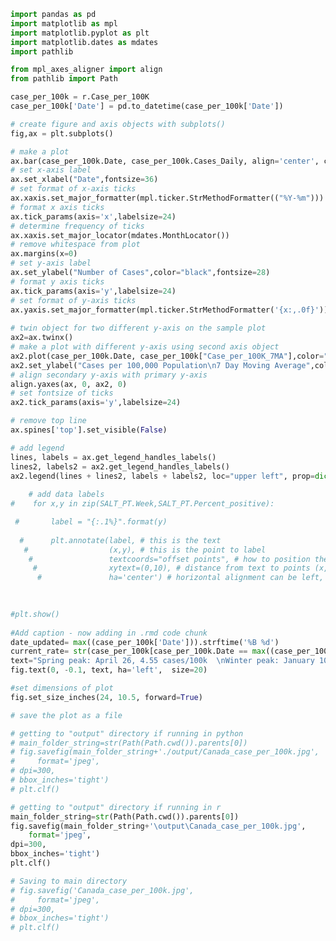 ```python

import pandas as pd
import matplotlib as mpl
import matplotlib.pyplot as plt
import matplotlib.dates as mdates
import pathlib 

from mpl_axes_aligner import align
from pathlib import Path

case_per_100k = r.Case_per_100K
case_per_100k['Date'] = pd.to_datetime(case_per_100k['Date'])

# create figure and axis objects with subplots()
fig,ax = plt.subplots()

# make a plot
ax.bar(case_per_100k.Date, case_per_100k.Cases_Daily, align='center', color="lightblue", alpha=1.0, label="Number of daily cases")
# set x-axis label
ax.set_xlabel("Date",fontsize=36)
# set format of x-axis ticks
ax.xaxis.set_major_formatter(mpl.ticker.StrMethodFormatter(("%Y-%m")))
# format x axis ticks
ax.tick_params(axis='x',labelsize=24)
# determine frequency of ticks
ax.xaxis.set_major_locator(mdates.MonthLocator())
# remove whitespace from plot
ax.margins(x=0)
# set y-axis label
ax.set_ylabel("Number of Cases",color="black",fontsize=28)
# format y axis ticks
ax.tick_params(axis='y',labelsize=24)
# set format of y-axis ticks
ax.yaxis.set_major_formatter(mpl.ticker.StrMethodFormatter('{x:,.0f}'))
    
# twin object for two different y-axis on the sample plot
ax2=ax.twinx()
# make a plot with different y-axis using second axis object
ax2.plot(case_per_100k.Date, case_per_100k["Case_per_100K_7MA"],color="blue",marker="",label="Daily cases per 100,000, 7 day moving average")
ax2.set_ylabel("Cases per 100,000 Population\n7 Day Moving Average",color="black",fontsize=28)
# align secondary y-axis with primary y-axis
align.yaxes(ax, 0, ax2, 0)
# set fontsize of ticks
ax2.tick_params(axis='y',labelsize=24)

# remove top line
ax.spines['top'].set_visible(False)

# add legend
lines, labels = ax.get_legend_handles_labels()
lines2, labels2 = ax2.get_legend_handles_labels()
ax2.legend(lines + lines2, labels + labels2, loc="upper left", prop=dict(size=18))
    
    # add data labels
#    for x,y in zip(SALT_PT.Week,SALT_PT.Percent_positive):

 #       label = "{:.1%}".format(y)
    
  #      plt.annotate(label, # this is the text
   #                  (x,y), # this is the point to label
    #                 textcoords="offset points", # how to position the text
     #                xytext=(0,10), # distance from text to points (x,y)
      #               ha='center') # horizontal alignment can be left, right or center
   

    
#plt.show()
    
#Add caption - now adding in .rmd code chunk
date_updated= max((case_per_100k['Date'])).strftime('%B %d')
current_rate= str(case_per_100k[case_per_100k.Date == max((case_per_100k['Date']))].Case_per_100K_7MA.round(2).item())
text="Spring peak: April 26, 4.55 cases/100k  \nWinter peak: January 10, 21.74 cases/100k \nToday's value ("+date_updated+"): "+current_rate+" cases/100k \nUpdated daily (Sun-Thurs). Data as of: "+date_updated
fig.text(0, -0.1, text, ha='left',  size=20)

#set dimensions of plot
fig.set_size_inches(24, 10.5, forward=True)

# save the plot as a file

# getting to "output" directory if running in python
# main_folder_string=str(Path(Path.cwd()).parents[0])
# fig.savefig(main_folder_string+'./output/Canada_case_per_100k.jpg',
#     format='jpeg',
# dpi=300,
# bbox_inches='tight')
# plt.clf()

# getting to "output" directory if running in r
main_folder_string=str(Path(Path.cwd()).parents[0])
fig.savefig(main_folder_string+'\output\Canada_case_per_100k.jpg',
    format='jpeg',
dpi=300,
bbox_inches='tight')
plt.clf()

# Saving to main directory
# fig.savefig('Canada_case_per_100k.jpg',
#     format='jpeg',
# dpi=300,
# bbox_inches='tight')
# plt.clf()


```


